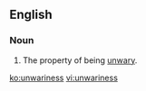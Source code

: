 ==English==

===Noun===
{{en-noun|-}}

#The property of being [[unwary]].

[[ko:unwariness]]
[[vi:unwariness]]